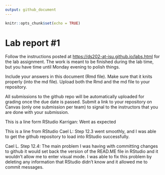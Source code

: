 ```yaml
---
output: github_document
---
```


<!-- README.md is generated from README.Rmd. Please edit the README.Rmd file -->

```r
knitr::opts_chunk$set(echo = TRUE)
```

# Lab report #1

Follow the instructions posted at <https://ds202-at-isu.github.io/labs.html> for the lab assignment. The work is meant to be finished during the lab time, but you have time until Monday evening to polish things.

Include your answers in this document (Rmd file). Make sure that it knits properly (into the md file). Upload both the Rmd and the md file to your repository.

All submissions to the github repo will be automatically uploaded for grading once the due date is passed. Submit a link to your repository on Canvas (only one submission per team) to signal to the instructors that you are done with your submission.

This is a line form RStudio Karrigan: Went as expected

This is a line from RStudio Cael L: Step 12.3 went smoothly, and I was able to get the github repository to load into RStudio successfully.

Cael L. Step 12.4: The main problem I was having with committing changes to github it would set back the version of the READ.ME file in RStudio and it wouldn't allow me to enter visual mode. I was able to fix this problem by deleting any information that RStudio didn't know and it allowed me to commit messages.
